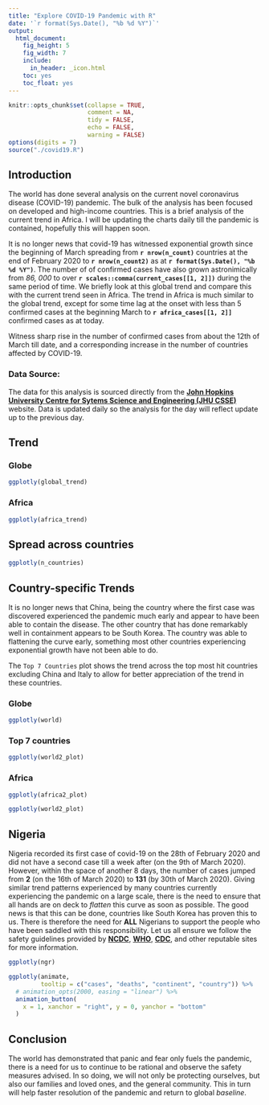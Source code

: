 ```yaml
---
title: "Explore COVID-19 Pandemic with R"
date: '`r format(Sys.Date(), "%b %d %Y")`'
output: 
  html_document: 
    fig_height: 5
    fig_width: 7
    include:
      in_header: _icon.html
    toc: yes
    toc_float: yes
---
```



```r
knitr::opts_chunk$set(collapse = TRUE, 
                      comment = NA, 
                      tidy = FALSE, 
                      echo = FALSE,
                      warning = FALSE)
options(digits = 7)
source("./covid19.R")
```

## Introduction 

The world has done several analysis on the current novel coronavirus disease (COVID-19) pandemic. The bulk of the analysis has been focused on developed and high-income countries. This is a brief analysis of the current trend in Africa. I will be updating the charts daily till the pandemic is contained, hopefully this will happen soon.   


It is no longer news that covid-19 has witnessed exponential growth since the beginning of March spreading from **`r nrow(n_count)`** countries at the end of February 2020 to **`r nrow(n_count2)`** as at **`r format(Sys.Date(), "%b %d %Y")`**. The number of of confirmed cases have also grown astronimically from *86, 000* to over **`r scales::comma(current_cases[[1, 2]])`** during the same period of time. We briefly look at this global trend and compare this with the current trend seen in Africa. The trend in Africa is much similar to the global trend, except for some time lag at the onset with less than 5 confirmed cases at the beginning March to **`r africa_cases[[1, 2]]`** confirmed cases as at today.   


Witness sharp rise in the number of confirmed cases from about the 12th of March till date, and a corresponding increase in the number of countries affected by COVID-19.

### Data Source:

The data for this analysis is sourced directly from the [**John Hopkins University Centre for Sytems Science and Engineering (JHU CSSE)**](https://github.com/CSSEGISandData/COVID-19/) website. Data is updated daily so the analysis for the day will reflect update up to the previous day.  


## Trend  {.tabset .tabset-fade .tabset-pills}


### Globe

```r
ggplotly(global_trend)
```


### Africa


```r
ggplotly(africa_trend)
```

## Spread across countries

```r
ggplotly(n_countries)
```



## Country-specific Trends {.tabset .tabset-fade .tabset-pills}

It is no longer news that China, being the country where the first case was discovered experienced the pandemic much early and appear to have been able to contain the disease. The other country that has done remarkably well in containment appears to be South Korea. The country was able to flattening the curve early, something most other countries experiencing exponential growth have not been able to do.  

The `Top 7 Countries` plot shows the trend across the top most hit countries excluding China and Italy to allow for better appreciation of the trend in these countries.  


### Globe

```r
ggplotly(world)
```


### Top 7 countries



```r
ggplotly(world2_plot)
```



### Africa


```r

ggplotly(africa2_plot)

```


```r

ggplotly(world2_plot)

```



## Nigeria

Nigeria recorded its first case of covid-19 on the 28th of February 2020 and did not have a second case till a week after (on the 9th of March 2020). However, within the space of another 8 days, the number of cases jumped from **2** (on the 16th of March 2020) to **131** (by 30th of March 2020). Giving similar trend patterns experienced by many countries currently experiencing the pandemic on a large scale, there is the need to ensure that all hands are on deck to _flatten_ this curve as soon as possible. The good news is that this can be done, countries like South Korea has proven this to us. There is therefore the need for **ALL** Nigerians to support the people who have been saddled with this responsibility. Let us all ensure we follow the safety guidelines provided by [**NCDC**](http://covid19.ncdc.gov.ng/faq.html#about), [**WHO**](https://www.who.int/emergencies/diseases/novel-coronavirus-2019/advice-for-public), [**CDC**](https://www.cdc.gov/coronavirus/2019-ncov/index.html), and other reputable sites for more information.  


```r

ggplotly(ngr)

```




```r
ggplotly(animate, 
         tooltip = c("cases", "deaths", "continent", "country")) %>%
  # animation_opts(2000, easing = "linear") %>%
  animation_button(
    x = 1, xanchor = "right", y = 0, yanchor = "bottom"
  ) 
```



## Conclusion

The world has demonstrated that panic and fear only fuels the pandemic, there is a need for us to continue to be rational and observe the safety measures advised. In so doing, we will not only be protecting ourselves, but also our families and loved ones, and the general community. This in turn will help faster resolution of the pandemic and return to global *baseline*.

